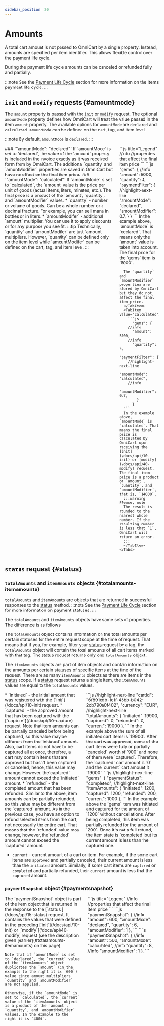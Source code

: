 ```yaml
---
sidebar_position: 20
---
```


# Amounts

<!-- FIXME
method to request
-->

A total cart amount is not passed to OmniCart by a single property. Instead, amounts are specified per item identifier. This allows flexible control over the payment life cycle.

During the payment life cycle amounts can be canceled or refunded fully and partially.

:::note
See the [Payment Life Cycle](/docs/integration/concepts/payment-lifecycle) section for more information on the items payment life cycle.
:::

## `init` and `modify` requests {#amountmode}

The `amount` property is passed with the [`init`](/docs/api/10-init) or [`modify`](/docs/api/40-modify) request. The optional `amountMode` property defines how OmniCart will treat the value passed in the item `amount` property. The available options for `amountMode` are `declared` and `calculated`. `amountMode` can be defined on the cart, tag, and item level.

:::note
By default, `amountMode` is `declared`.
:::

<div class="columns">
  <div class="column">
    ### `"amountMode": "declared"`
    If `amountMode` is set to `declared`, the value of the `amount` property is included in the invoice exactly as it was received form from by OmniCart. The additional `quantity` and `amuntModifier`  properties are saved in OmniCart but have no effect on the final item price.
    ### `"amountMode": "calculated"`
    If `amountMode` is set to `calculated`, the `amount` value is the price per unit of goods (actual items, liters, minutes, etc.). The final price is a product of the `amount`, `quantity`, and `amountModifier` values.
    * `quantity` - number or volume of goods. Can be a whole number or a decimal fracture. For example, you can sell mana in bottles or in liters.
    * `amountModifer` - additional `amount` multiplier. You can use it to apply discounts or for any purpose you see fit.
    :::tip
    Technically, `quantity` and `amountModifer` are just `amount` multipliers. However, `quantity` can be defined only on the item level while `amountModifer` can be defined on the cart, tag, and item level.
    :::
  </div>
  <div class="column">
    ```js title="Legend"
      //info
      //properties that affect the final item price
    ```
    <Tabs groupId="amountMode">
      <TabItem value="declared">
        ```js
          "gems": {
        //info
          "amount": 5000,
          "quantity": 4,
          "paymentFilter": {
        //highlight-next-line
            "amountMode": "declared",
            "amountModifier": 0.7,
            }
          }
        ```
      In the example above, `amountMode` is `declared`. That means only the `amount` value is taken into account. The final price for the `gems` item is `5000`.
      
      The `quantity` and `amountModifier` properties are stored by OmniCart but they do not affect the final item price.
      </TabItem>
      <TabItem value="calculated">
        ```js
          "gems": {
        //info
          "amount": 5000,
        //info
          "quantity": 4,
          "paymentFilter": {
        //highlight-next-line
            "amountMode": "calculated",
        //info
            "amountModifier": 0.7,
            }
          }
      ```
      In the example above, `amountMode` is `calculated`. That means the final price is calculated by OmniCart upon receiving the [init](/docs/api/10-init) or [modify](/docs/api/40-modify) request. The final item price is a product of `amount`, `quantity`, and `amountModifier`, that is, `14000`.
      :::warning Please, note
      The result is rounded to the nearest whole number. If the resulting number is less that `1`, OmniCart will return an error.
      :::
      </TabItem>
    </Tabs>
  </div>
</div>

## `status` request {#status}

### `totalAmounts` and `itemAmounts` objects {#totalamounts-itemamounts}

`totalAmounts` and `itemAmounts` are objects that are returned in successful responses to the [status](/docs/api/15-status) method. 
:::note
See the [Payment Life Cycle](/docs/integration/concepts/payment-lifecycle) section for more information on payment statuses.
:::

The `totalAmounts` and `itemAmounts` objects have same sets of properties. The difference is as follows.

The `totalAmounts` object contains information on the total amounts per certain statuses for the entire request scope at the time of request. That means that if you, for example, filter your [status](/docs/api/15-status) request by a tag, the `totalAmounts` object will contain the total amounts of all cart items marked with that tag. The [status](/docs/api/15-status) request returns only one `totalAmounts` object.

The `itemAmounts` objects are part of item objects and contain information on the amounts per certain statuses of specific items at the time of the request. There are as many `itemAmounts` objects as there are items in the [status](/docs/api/15-status) scope. If a [status](/docs/api/15-status) request returns a single item, the `itemAmounts` values are equal to the `totalAmounts` values.

<div class="columns">
  <div class="column">
    * `initiated` - the initial amount that was registered with the [`init`](/docs/api/10-init) request.
    * `captured` - the approved amount that has been captured with the [`capture`](/docs/api/30-capture) request. Note that item amounts can be partially canceled before being captured, so this value may be different from the `initiated` amount. Also, cart items do not have to be captured all at once, therefore, a cart may contain items that are approved but hasn't been captured or canceled, hence, this value may change. However, the`captured` amount cannot exceed the `initiated` amount.
    * `refunded` - the completed amount that has been refunded. Similar to the above, item amounts can be partially refunded, so this value may be different from the `captured` amount. As in the previous case, you have an option to refund selected items from the cart, not necessarily the entire cart. That means that the `refunded` value may change, however, the`refunded` amount cannot exceed the `captured` amount.
  </div>
  <div class="column">
    <Tabs>
      <TabItem value="totalAmounts">
        ```js
        //highlight-next-line
        "cartId": "6f891edb-1e1f-48bb-b042-2cb790a0f402",
        "currency": "EUR",
        //highlight-next-line
        "totalAmounts": {
          "initiated": 19900,
          "captured": 0,
          "refunded": 0,
          "current": 19000
        },
        ```
        In the example above the sum of all initiated cart items is `19900`. After the cart was approved, some of the cart items were fully or partially `canceled` worth of `900` and none of them were `captured`. Therefore, the `captured` cart amount is `0` and the `current` cart amount it `19000`.
      </TabItem>
      <TabItem value="itemAmounts">
        ```js
        //highlight-next-line
        "gems": {
          "paymentStatus": "completed",
        //highlight-next-line
          "itemAmounts": {
            "initiated": 1200,
            "captured": 1200,
            "refunded": 200,
            "current": 1000
          },
        ```
        In the example above the `gems` item was initiated and captured for the amount of `1200` without cancellations. After being completed, this item was partially refunded for the amount of `200`. Since it's not a full refund, the item state is `completed` but its current amount is less than the captured one.
      </TabItem>
    </Tabs>
  </div>
</div>

* `current` - current amount of a cart or item. For example, if the some cart items are `approved` and partially canceled, their current amount is less than the `initiated` amount. Similarly, if some cart items are `captured` or `completed` and partially refunded, their `current` amount is less that the `captured` amount.

### `paymentSnapshot` object {#paymentsnapshot}

<div class="columns">
  <div class="column">
    The `paymentSnapshot` object is part of the item object that is returned in the response to the [`status`](/docs/api/15-status) request. It contains the values that were defined in the preceding [`init`](/docs/api/10-init) or [`modify`](/docs/api/40-modify) request (see the description given [earlier](#totalamounts-itemamounts) on this page).
    
    Note that if `amountMode` is set to `declared`, the `current` value of the `itemAmounts` object duplicates the `amount` (in the example to the right it is `600`) value since amount multipliers `quantity` and `amountModifier` are not applied.
    
    Otherwise, if the `amountMode` is set to `calculated`, the `current` value of the `itemAmounts` object is a product of the `amount`, `quantity`, and `amountModifier` values. In the example to the right it is `4000`.
  </div>
  <div class="column">
    ```js title="Legend"
    //info
    //properties that affect the final item price
    ```
    <Tabs groupId="amountMode">
    <TabItem value="declared">
      ```js
      "paymentSnapshot": {
      //info
        "amount": 600,
        "amountMode": "declared",
        "quantity": 6,
        "amountModifier": 1
      },
      ```
    </TabItem>
    <TabItem value="calculated">
      ```js
      "paymentSnapshot": {
      //info
        "amount": 500,
        "amountMode": "calculated",
      //info
        "quantity": 8,
      //info
        "amountModifier": 1
      },
      ```
    </TabItem>
    </Tabs>
    </div>
    </div>





